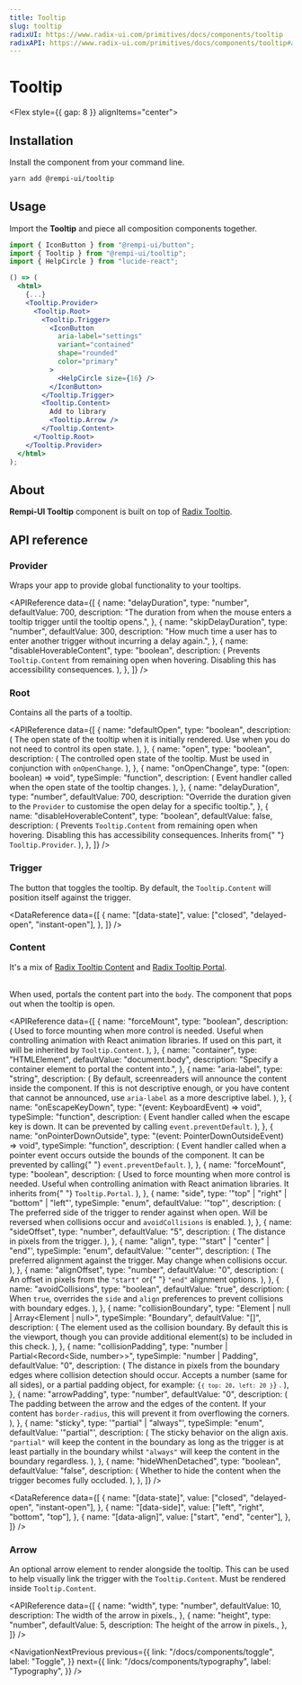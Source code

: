 ```yaml
---
title: Tooltip
slug: tooltip
radixUI: https://www.radix-ui.com/primitives/docs/components/tooltip
radixAPI: https://www.radix-ui.com/primitives/docs/components/tooltip#api-reference
---
```


# Tooltip

<Description text="A popup that displays information related to an element when the element receives keyboard focus or the mouse hovers over it." />

<Flex style={{ gap: 8 }} alignItems="center">
  <RadixUI href="https://www.radix-ui.com/primitives/docs/components/tooltip" />
  <RadixAPI href="https://www.radix-ui.com/primitives/docs/components/tooltip#api-reference" />
  <SelectVersion />
</Flex>

<PreviewComponent name="tooltip" />

## Installation

Install the component from your command line.

```bash
yarn add @rempi-ui/tooltip
```

## Usage

Import the <strong>Tooltip</strong> and piece all composition components together.

```jsx
import { IconButton } from "@rempi-ui/button";
import { Tooltip } from "@rempi-ui/tooltip";
import { HelpCircle } from "lucide-react";

() => (
  <html>
    {...}
    <Tooltip.Provider>
      <Tooltip.Root>
        <Tooltip.Trigger>
          <IconButton
            aria-label="settings"
            variant="contained"
            shape="rounded"
            color="primary"
          >
            <HelpCircle size={16} />
          </IconButton>
        </Tooltip.Trigger>
        <Tooltip.Content>
          Add to library
          <Tooltip.Arrow />
        </Tooltip.Content>
      </Tooltip.Root>
    </Tooltip.Provider>
  </html>
);
```

## About

<strong>Rempi-UI Tooltip</strong> component is built on top of [Radix Tooltip](https://www.radix-ui.com/primitives/docs/components/tooltip).

## API reference

### Provider

Wraps your app to provide global functionality to your tooltips.

<MoreInfo
  componentName="Radix Tooltip Provider"
  componentLink="https://www.radix-ui.com/primitives/docs/components/tooltip#provider"
/>

<APIReference
  data={[
    {
      name: "delayDuration",
      type: "number",
      defaultValue: 700,
      description:
        "The duration from when the mouse enters a tooltip trigger until the tooltip opens.",
    },
    {
      name: "skipDelayDuration",
      type: "number",
      defaultValue: 300,
      description:
        "How much time a user has to enter another trigger without incurring a delay again.",
    },
    {
      name: "disableHoverableContent",
      type: "boolean",
      description: (
        <span>
          Prevents <code>Tooltip.Content</code> from remaining open when
          hovering. Disabling this has accessibility consequences.
        </span>
      ),
    },
  ]}
/>

### Root

Contains all the parts of a tooltip.

<MoreInfo
  componentName="Radix Tooltip Root"
  componentLink="https://www.radix-ui.com/primitives/docs/components/tooltip#root"
/>

<APIReference
  data={[
    {
      name: "defaultOpen",
      type: "boolean",
      description: (
        <span>
          The open state of the tooltip when it is initially rendered. Use when
          you do not need to control its open state.
        </span>
      ),
    },
    {
      name: "open",
      type: "boolean",
      description: (
        <span>
          The controlled open state of the tooltip. Must be used in conjunction
          with <code>onOpenChange</code>.
        </span>
      ),
    },
    {
      name: "onOpenChange",
      type: "(open: boolean) => void",
      typeSimple: "function",
      description: (
        <span>
          Event handler called when the open state of the tooltip changes.
        </span>
      ),
    },
    {
      name: "delayDuration",
      type: "number",
      defaultValue: 700,
      description:
        "Override the duration given to the `Provider` to customise the open delay for a specific tooltip.",
    },
    {
      name: "disableHoverableContent",
      type: "boolean",
      defaultValue: false,
      description: (
        <span>
          Prevents <code>Tooltip.Content</code> from remaining open when
          hovering. Disabling this has accessibility consequences. Inherits from{" "}
          <code>Tooltip.Provider</code>.
        </span>
      ),
    },
  ]}
/>

### Trigger

The button that toggles the tooltip. By default, the `Tooltip.Content` will position itself against the trigger.

<MoreInfo
  componentName="Radix Tooltip Trigger"
  componentLink="https://www.radix-ui.com/primitives/docs/components/tooltip#trigger"
/>

<DataReference
  data={[
    {
      name: "[data-state]",
      value: ["closed", "delayed-open", "instant-open"],
    },
  ]}
/>

### Content

It's a mix of [Radix Tooltip Content](https://www.radix-ui.com/primitives/docs/components/tooltip#content) and [Radix Tooltip Portal](https://www.radix-ui.com/primitives/docs/components/tooltip#portal).<br/><br/>

When used, portals the content part into the `body`. The component that pops out when the tooltip is open.

<MoreInfo
  componentName="Radix Tooltip Content"
  componentLink="https://www.radix-ui.com/primitives/docs/components/tooltip#content"
/>

<MoreInfo
  componentName="Radix Tooltip Portal"
  componentLink="https://www.radix-ui.com/primitives/docs/components/tooltip#portal"
/>

<APIReference
  data={[
    {
      name: "forceMount",
      type: "boolean",
      description: (
        <span>
          Used to force mounting when more control is needed. Useful when
          controlling animation with React animation libraries. If used on this
          part, it will be inherited by <code>Tooltip.Content</code>.
        </span>
      ),
    },
    {
      name: "container",
      type: "HTMLElement",
      defaultValue: "document.body",
      description: "Specify a container element to portal the content into.",
    },
    {
      name: "aria-label",
      type: "string",
      description: (
        <span>
          By default, screenreaders will announce the content inside the
          component. If this is not descriptive enough, or you have content that
          cannot be announced, use <code>aria-label</code> as a more descriptive
          label.
        </span>
      ),
    },
    {
      name: "onEscapeKeyDown",
      type: "(event: KeyboardEvent) => void",
      typeSimple: "function",
      description: (
        <span>
          Event handler called when the escape key is down. It can be prevented
          by calling <code>event.preventDefault</code>.
        </span>
      ),
    },
    {
      name: "onPointerDownOutside",
      type: "(event: PointerDownOutsideEvent) => void",
      typeSimple: "function",
      description: (
        <span>
          Event handler called when a pointer event occurs outside the bounds of
          the component. It can be prevented by calling{" "}
          <code>event.preventDefault</code>.
        </span>
      ),
    },
    {
      name: "forceMount",
      type: "boolean",
      description: (
        <span>
          Used to force mounting when more control is needed. Useful when
          controlling animation with React animation libraries. It inherits from{" "}
          <code>Tooltip.Portal</code>.
        </span>
      ),
    },
    {
      name: "side",
      type: '"top" | "right" | "bottom" | "left"',
      typeSimple: "enum",
      defaultValue: '"top"',
      description: (
        <span>
          The preferred side of the trigger to render against when open. Will be
          reversed when collisions occur and <code>avoidCollisions</code> is
          enabled.
        </span>
      ),
    },
    {
      name: "sideOffset",
      type: "number",
      defaultValue: "5",
      description: (
        <span>
          <span>The distance in pixels from the trigger.</span>
        </span>
      ),
    },
    {
      name: "align",
      type: '"start" | "center" | "end"',
      typeSimple: "enum",
      defaultValue: '"center"',
      description: (
        <span>
          The preferred alignment against the trigger. May change when
          collisions occur.
        </span>
      ),
    },
    {
      name: "alignOffset",
      type: "number",
      defaultValue: "0",
      description: (
        <span>
          An offset in pixels from the <code>"start"</code> or{" "}
          <code>"end"</code> alignment options.
        </span>
      ),
    },
    {
      name: "avoidCollisions",
      type: "boolean",
      defaultValue: "true",
      description: (
        <span>
          When <code>true</code>, overrides the <code>side</code> and
          <code>align</code> preferences to prevent collisions with boundary edges.
        </span>
      ),
    },
    {
      name: "collisionBoundary",
      type: "Element | null | Array<Element | null>",
      typeSimple: "Boundary",
      defaultValue: "[]",
      description: (
        <span>
          The element used as the collision boundary. By default this is the
          viewport, though you can provide additional element(s) to be included
          in this check.
        </span>
      ),
    },
    {
      name: "collisionPadding",
      type: "number | Partial<Record<Side, number>>",
      typeSimple: "number | Padding",
      defaultValue: "0",
      description: (
        <span>
          The distance in pixels from the boundary edges where collision
          detection should occur. Accepts a number (same for all sides), or a
          partial padding object, for example: <code>{`{ top: 20, left: 20 }`}</code>
          .
        </span>
      ),
    },
    {
      name: "arrowPadding",
      type: "number",
      defaultValue: "0",
      description: (
        <span>
          The padding between the arrow and the edges of the content. If your
          content has <code>border-radius</code>, this will prevent it from
          overflowing the corners.
        </span>
      ),
    },
    {
      name: "sticky",
      type: '"partial" | "always"',
      typeSimple: "enum",
      defaultValue: '"partial"',
      description: (
        <span>
          The sticky behavior on the align axis. <code>"partial"</code> will
          keep the content in the boundary as long as the trigger is at least
          partially in the boundary whilst <code>"always"</code> will keep the
          content in the boundary regardless.
        </span>
      ),
    },
    {
      name: "hideWhenDetached",
      type: "boolean",
      defaultValue: "false",
      description: (
        <span>
          Whether to hide the content when the trigger becomes fully occluded.
        </span>
      ),
    },
  ]}
/>

<DataReference
  data={[
    {
      name: "[data-state]",
      value: ["closed", "delayed-open", "instant-open"],
    },
    {
      name: "[data-side]",
      value: ["left", "right", "bottom", "top"],
    },
    {
      name: "[data-align]",
      value: ["start", "end", "center"],
    },
  ]}
/>

### Arrow

An optional arrow element to render alongside the tooltip. This can be used to help visually link the trigger with the `Tooltip.Content`. Must be rendered inside `Tooltip.Content`.

<MoreInfo
  componentName="Radix Tooltip Arrow"
  componentLink="https://www.radix-ui.com/primitives/docs/components/tooltip#arrow"
/>

<APIReference
  data={[
    {
      name: "width",
      type: "number",
      defaultValue: 10,
      description: <span>The width of the arrow in pixels.</span>,
    },
    {
      name: "height",
      type: "number",
      defaultValue: 5,
      description: <span>The height of the arrow in pixels.</span>,
    },
  ]}
/>

<NavigationNextPrevious
  previous={{
    link: "/docs/components/toggle",
    label: "Toggle",
  }}
  next={{
    link: "/docs/components/typography",
    label: "Typography",
  }}
/>
